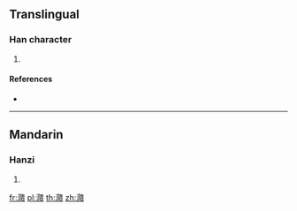 {{character info/new}}
==Translingual==

===Han character===
{{Han char|rn=85|rad=水|as=15|sn=18|four=35186|canj=ENLC|ids=⿰氵隤}}

# {{defn|Han|sort=水15}}

====References====
* {{Han ref|kx=0658.040|dkj=18561|hdz=31774.090|uh=6FFB|ud=28667|bh=EFF4|bd=61428}}

----

==Mandarin==

===Hanzi===
{{cmn-hanzi|pin=[[duì]] ([[dui4]]), [[wěi]] ([[wei3]])|wg=tui<sup>4</sup>, wei<sup>3</sup>}}

# {{defn|lang=cmn|sort=水15}}

[[fr:濻]]
[[pl:濻]]
[[th:濻]]
[[zh:濻]]